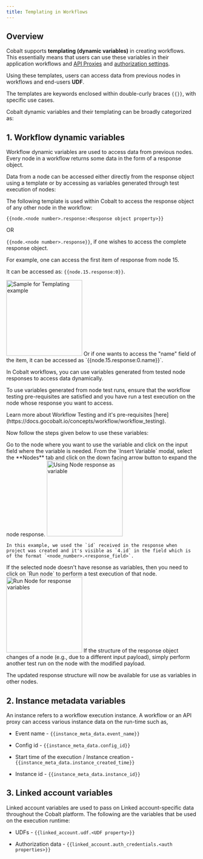 ```yaml
---
title: Templating in Workflows
---
```

## Overview

Cobalt supports **templating (dynamic variables)** in creating workflows. This essentially means that users can use these variables in their application workflows and [API Proxies](https://docs.gocobalt.io/guides/developer-settings/api_proxy) and [authorization settings](https://docs.gocobalt.io/guides/developer-settings/overview). 

Using these templates, users can access data from previous nodes in workflows and end-users **UDF**.

The templates are keywords enclosed within double-curly braces `{{}}`, with specific use cases.

Cobalt dynamic variables and their templating can be broadly categorized as:

## 1. Workflow dynamic variables



Workflow dynamic variables are used to access data from previous nodes.  Every node in a workflow returns some data in the form of a response object. 

Data from a node can be accessed either directly from the response object using a template or by accessing as variables generated through test execution of nodes:
  

<Accordion title="Access using template">

The following template is used within Cobalt to access the response object of any other node in the workflow:

  `{{node.<node number>.response:<Response object property>}}`

OR

`{{node.<node number>.response}}`,  if one wishes to access the complete response object.

For example, one can access the first item of response from node 15.

It can be accessed as: `{{node.15.response:0}}`.

<img height="200" src="/images/Guides/Workflow/templating_example.png" alt="Sample for Templating example"/>
Or if one wants to access the "name" field of the item, it can be accessed as `{{node.15.response:0.name}}`.
</Accordion>

<Accordion title="Access using Test Run variables">

  In Cobalt workflows, you can use variables generated from tested node responses to access data dynamically.

  To use variables generated from node test runs, ensure that the workflow testing pre-requisites are satisfied and you have run a test execution on the node whose response you want to access.

  <Tip>
Learn more about Workflow Testing and it's pre-requisites [here](https://docs.gocobalt.io/concepts/workflow/workflow_testing).
  </Tip>

Now follow the steps given below to use these variables:
<Steps>

  <Step title="Select the node">
    Go to the node where you want to use the variable and click on the input field where the variable is needed.
  </Step>

  <Step title="Choose the node with required response">
    From the `Insert Variable` modal, select the **Nodes** tab and click on the down facing arrow button to expand the node response.
    <img height="200" src="/images/Guides/Workflow/response_example.png" alt="Using Node response as variable"/>

    In this example, we used the `id` received in the response when project was created and it's visible as `4.id` in the field which is of the format `<node_number>.<response_field>`.
  </Step>

  <Step title="Response not available">
    If the selected node doesn't have resonse as variables, then you need to click on `Run node` to perform a test execution of that node.
    <img height="200" src="/images/Guides/Workflow/run_example.png" alt="Run Node for response variables"/>
  </Step>
</Steps>

<Note>
If the structure of the response object changes of a node (e.g., due to a different input payload), simply perform another test run on the node with the modified payload.

The updated response structure will now be available for use as variables in other nodes.
</Note>


</Accordion>


## 2. Instance metadata variables


  An instance refers to a workflow execution instance. A workflow or an API proxy can access various instance data on the run-time such as, 

- Event name - `{{instance_meta_data.event_name}}`

- Config id - `{{instance_meta_data.config_id}}`

- Start time of the execution / Instance creation - `{{instance_meta_data.instance_created_time}}`

- Instance id - `{{instance_meta_data.instance_id}}`

## 3. Linked account variables

Linked account variables are used to pass on Linked account-specific data throughout the Cobalt platform. The following are the variables that be used on the execution runtime:

- UDFs - `{{linked_account.udf.<UDF property>}}`

- Authorization data - `{{linked_account.auth_credentials.<auth properties>}}`





